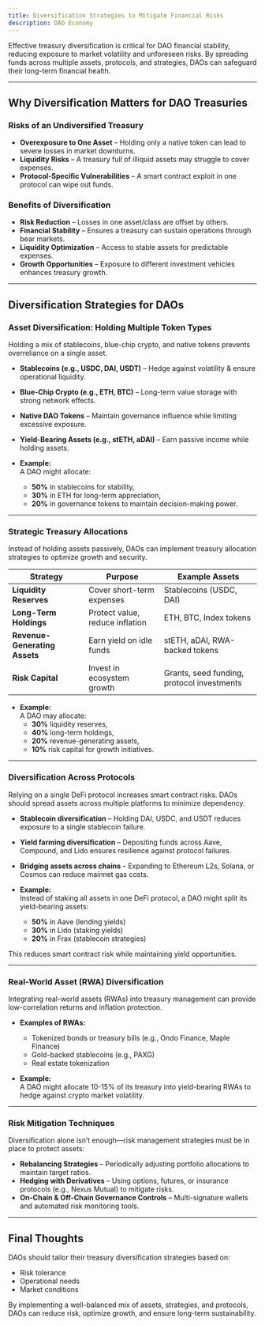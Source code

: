 ```yaml
---
title: Diversification Strategies to Mitigate Financial Risks
description: DAO Economy
---
```


Effective treasury diversification is critical for DAO financial stability, reducing exposure to market volatility and unforeseen risks. By spreading funds across multiple assets, protocols, and strategies, DAOs can safeguard their long-term financial health. 

---

## Why Diversification Matters for DAO Treasuries  

### Risks of an Undiversified Treasury  
- **Overexposure to One Asset** – Holding only a native token can lead to severe losses in market downturns.  
- **Liquidity Risks** – A treasury full of illiquid assets may struggle to cover expenses.  
- **Protocol-Specific Vulnerabilities** – A smart contract exploit in one protocol can wipe out funds.  

### Benefits of Diversification  
- **Risk Reduction** – Losses in one asset/class are offset by others.  
- **Financial Stability** – Ensures a treasury can sustain operations through bear markets.  
- **Liquidity Optimization** – Access to stable assets for predictable expenses.  
- **Growth Opportunities** – Exposure to different investment vehicles enhances treasury growth.  

---

## Diversification Strategies for DAOs  

### Asset Diversification: Holding Multiple Token Types  
Holding a mix of stablecoins, blue-chip crypto, and native tokens prevents overreliance on a single asset.  

- **Stablecoins (e.g., USDC, DAI, USDT)** – Hedge against volatility & ensure operational liquidity.  
- **Blue-Chip Crypto (e.g., ETH, BTC)** – Long-term value storage with strong network effects.  
- **Native DAO Tokens** – Maintain governance influence while limiting excessive exposure.  
- **Yield-Bearing Assets (e.g., stETH, aDAI)** – Earn passive income while holding assets.  

- **Example:**  
    A DAO might allocate:  
    - **50%** in stablecoins for stability,  
    - **30%** in ETH for long-term appreciation,  
    - **20%** in governance tokens to maintain decision-making power.  

---

### Strategic Treasury Allocations  
Instead of holding assets passively, DAOs can implement treasury allocation strategies to optimize growth and security.  

| **Strategy** | **Purpose** | **Example Assets** |  
|-------------|------------|----------------|  
| **Liquidity Reserves** | Cover short-term expenses | Stablecoins (USDC, DAI) |  
| **Long-Term Holdings** | Protect value, reduce inflation | ETH, BTC, Index tokens |  
| **Revenue-Generating Assets** | Earn yield on idle funds | stETH, aDAI, RWA-backed tokens |  
| **Risk Capital** | Invest in ecosystem growth | Grants, seed funding, protocol investments |  

- **Example:**  
    A DAO may allocate:  
    - **30%** liquidity reserves,  
    - **40%** long-term holdings,  
    - **20%** revenue-generating assets,  
    - **10%** risk capital for growth initiatives.  

---

### Diversification Across Protocols  
Relying on a single DeFi protocol increases smart contract risks. DAOs should spread assets across multiple platforms to minimize dependency.  

- **Stablecoin diversification** – Holding DAI, USDC, and USDT reduces exposure to a single stablecoin failure.  
- **Yield farming diversification** – Depositing funds across Aave, Compound, and Lido ensures resilience against protocol failures.  
- **Bridging assets across chains** – Expanding to Ethereum L2s, Solana, or Cosmos can reduce mainnet gas costs.  

- **Example:**  
    Instead of staking all assets in one DeFi protocol, a DAO might split its yield-bearing assets:  
  - **50%** in Aave (lending yields)  
  - **30%** in Lido (staking yields)  
  - **20%** in Frax (stablecoin strategies)  

This reduces smart contract risk while maintaining yield opportunities.  

---

### Real-World Asset (RWA) Diversification  
Integrating real-world assets (RWAs) into treasury management can provide low-correlation returns and inflation protection.  

- **Examples of RWAs:**  
  - Tokenized bonds or treasury bills (e.g., Ondo Finance, Maple Finance)  
  - Gold-backed stablecoins (e.g., PAXG)  
  - Real estate tokenization  

- **Example:**  
A DAO might allocate 10-15% of its treasury into yield-bearing RWAs to hedge against crypto market volatility.  

---

### Risk Mitigation Techniques  

Diversification alone isn’t enough—risk management strategies must be in place to protect assets:

- **Rebalancing Strategies** – Periodically adjusting portfolio allocations to maintain target ratios.  
- **Hedging with Derivatives** – Using options, futures, or insurance protocols (e.g., Nexus Mutual) to mitigate risks.  
- **On-Chain & Off-Chain Governance Controls** – Multi-signature wallets and automated risk monitoring tools.  

---

## Final Thoughts  

DAOs should tailor their treasury diversification strategies based on:  
- Risk tolerance  
- Operational needs  
- Market conditions  

By implementing a well-balanced mix of assets, strategies, and protocols, DAOs can reduce risk, optimize growth, and ensure long-term sustainability.  

